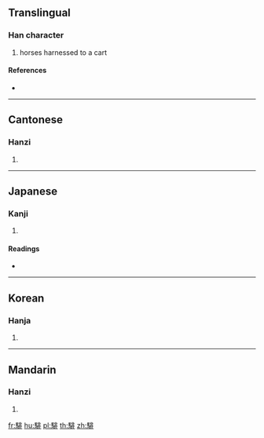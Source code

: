 {{character info/new}}
==Translingual==

===Han character===
{{Han char|rn=187|rad=馬|as=08|sn=18|four=71311|canj=SFLMY}}

# horses harnessed to a cart

====References====
* {{Han ref|kx=1441.020|dkj=44824|dj=1965.060|hdz=74561.020|uh=9A11|ud=39441|bh=F1B4|bd=61876}}

----

==Cantonese==

===Hanzi===
{{yue-hanzi|jyut=|y=fei1}}

# {{defn|lang=yue|sort=馬08}}

----

==Japanese==

===Kanji===
{{ja-kanji|grade=|rs=馬08}}

# {{defn|lang=ja|sort=馬08}}

====Readings====
* {{ja-readings|on=[[ひ]] (hi)|kun=[[そえうま]] (soeuma)}}

----

==Korean==

===Hanja===
{{ko-hanja|hangeul=비|eumhun=|rv=bi|mr=pi|y=pi}}

# {{defn|lang=ko|sort=馬08}}

----

==Mandarin==

===Hanzi===
{{cmn-hanzi|pin=[[fēi]] ([[fei1]])|wg=fei<sup>1</sup>}}

# {{defn|lang=cmn|sort=馬08}}

[[fr:騑]]
[[hu:騑]]
[[pl:騑]]
[[th:騑]]
[[zh:騑]]